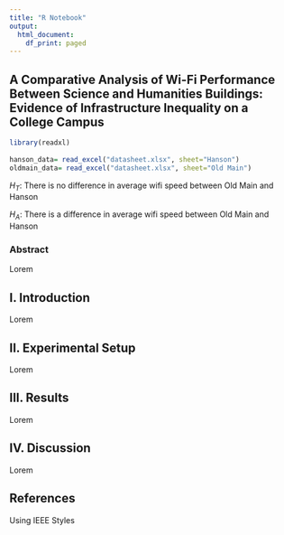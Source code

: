 ```yaml
---
title: "R Notebook"
output:
  html_document:
    df_print: paged
---
```


## A Comparative Analysis of Wi-Fi Performance Between Science and Humanities Buildings: Evidence of Infrastructure Inequality on a College Campus

```r
library(readxl)
 
hanson_data= read_excel("datasheet.xlsx", sheet="Hanson")
oldmain_data= read_excel("datasheet.xlsx", sheet="Old Main")
```

$H_T$: There is no difference in average wifi speed between Old Main and Hanson

$H_A$: There is a difference in average wifi speed between Old Main and Hanson

### Abstract

Lorem

## I. Introduction
Lorem

## II. Experimental Setup
Lorem

## III. Results
Lorem

## IV. Discussion
Lorem

## References
Using IEEE Styles
